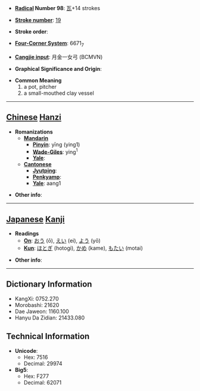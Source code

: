 * '''[[Wiktionary:Chinese radical index| Radical]] Number 98''': [[Wiktionary:Chinese radical index 瓦|瓦]]+14 strokes

* '''[[Wiktionary:Chinese total strokes index|Stroke number]]''': [[Wiktionary:Chinese total strokes index 19|19]]

* '''Stroke order''': 

* '''[[Wiktionary:Chinese four corner index|Four-Corner System]]''': 6671<sub>7</sub>

* '''[[Wiktionary:Chinese Cangjie index|Cangjie input]]''': 月金一女弓 (BCMVN)

* '''Graphical Significance and Origin''': 

* '''Common Meaning'''
*#a pot, pitcher
*# a small-mouthed clay vessel


----

== [[Chinese]] [[Hanzi]] ==

* '''Romanizations'''
** '''[[Mandarin]]'''
*** '''[[Pinyin]]''': yīng (ying1)
*** '''[[Wade-Giles]]''': ying<sup>1</sup>
*** '''[[Yale]]''': 
** '''[[Cantonese]]'''
*** '''[[Jyutping]]''':
*** '''[[Penkyamp]]''': 
*** '''[[Yale]]''': aang1

* '''Other info''': 

----

== [[Japanese]] [[Kanji]] ==

* '''Readings'''
** '''[[On]]''': [[おう]] (ō), [[えい]] (ei), [[よう]] (yō)
** '''[[Kun]]''': [[ほとぎ]] (hotogi), [[かめ]] (kame), [[もたい]] (motai)

* '''Other info''':  

----

== Dictionary Information ==

* KangXi: 0752.270
* Morobashi: 21620
* Dae Jaweon: 1160.100
* Hanyu Da Zidian: 21433.080

== Technical Information ==

* '''Unicode''':
** Hex: 7516
** Decimal: 29974
* '''Big5''':
** Hex: F277
** Decimal: 62071